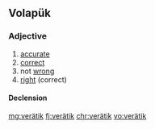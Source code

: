 ==Volapük==

===Adjective===
{{head|vo|adjective}}

# [[accurate]]
# [[correct]]
# not [[wrong]] 
# [[right]] (correct)

====Declension====
{{vo-decl-adj}}

[[mg:verätik]]
[[fj:verätik]]
[[chr:verätik]]
[[vo:verätik]]
